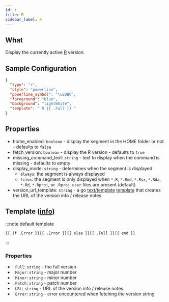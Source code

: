 ```yaml
---
id: r
title: R
sidebar_label: R
---
```


## What

Display the currently active [R][r-homepage] version.

## Sample Configuration

```json
{
  "type": "r",
  "style": "powerline",
  "powerline_symbol": "\uE0B0",
  "foreground": "blue",
  "background": "lightWhite",
  "template": " R {{ .Full }} "
}
```

## Properties

- home_enabled: `boolean` - display the segment in the HOME folder or not - defaults to `false`
- fetch_version: `boolean` - display the R version - defaults to `true`
- missing_command_text: `string` - text to display when the command is missing - defaults to empty
- display_mode: `string` - determines when the segment is displayed
  - `always`: the segment is always displayed
  - `files`: the segment is only displayed when `*.R`, `*.Rmd`, `*.Rsx`, `*.Rda`, `*.Rd`, `*.Rproj`, or `.Rproj.user`
    files are present (default)
- version_url_template: `string` - a go [text/template][go-text-template] [template][templates] that creates
the URL of the version info / release notes

## Template ([info][templates])

:::note default template

``` template
{{ if .Error }}{{ .Error }}{{ else }}{{ .Full }}{{ end }}
```

:::

### Properties

- `.Full`: `string` - the full version
- `.Major`: `string` - major number
- `.Minor`: `string` - minor number
- `.Patch`: `string` - patch number
- `.URL`: `string` - URL of the version info / release notes
- `.Error`: `string` - error encountered when fetching the version string

[go-text-template]: https://golang.org/pkg/text/template/
[templates]: /docs/configuration/templates
[r-homepage]: https://www.r-project.org/
